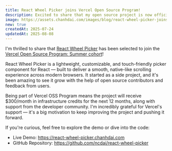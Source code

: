 ```yaml
---
title: React Wheel Picker joins Vercel Open Source Program!
description: Excited to share that my open source project is now officially supported by Vercel!
image: https://assets.chanhdai.com/images/blog/react-wheel-picker-joins-vercel-open-source-program.webp
new: true
createdAt: 2025-07-24
updatedAt: 2025-08-08
---
```


I'm thrilled to share that [React Wheel Picker](https://react-wheel-picker.chanhdai.com) has been selected to join the [Vercel Open Source Program: Summer cohort](https://vercel.com/blog/summer-2025-oss-program#react-wheel-picker)!

React Wheel Picker is a lightweight, customizable, and touch-friendly picker component for React — built to deliver a smooth, native-like scrolling experience across modern browsers. It started as a side project, and it's been amazing to see it grow with the help of open source contributors and feedback from users.

Being part of Vercel OSS Program means the project will receive $300/month in infrastructure credits for the next 12 months, along with support from the developer community. I'm incredibly grateful for Vercel's support — it's a big motivation to keep improving the project and pushing it forward.

If you're curious, feel free to explore the demo or dive into the code:

- Live Demo: https://react-wheel-picker.chanhdai.com
- GitHub Repository: https://github.com/ncdai/react-wheel-picker
